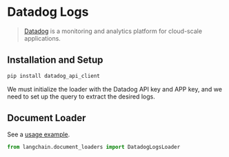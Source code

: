 # Datadog Logs

>[Datadog](https://www.datadoghq.com/) is a monitoring and analytics platform for cloud-scale applications.

## Installation and Setup

```bash
pip install datadog_api_client
```

We must initialize the loader with the Datadog API key and APP key, and we need to set up the query to extract the desired logs.

## Document Loader

See a [usage example](/docs/modules/data_connection/document_loaders/integrations/datadog_logs.html).

```python
from langchain.document_loaders import DatadogLogsLoader
```

